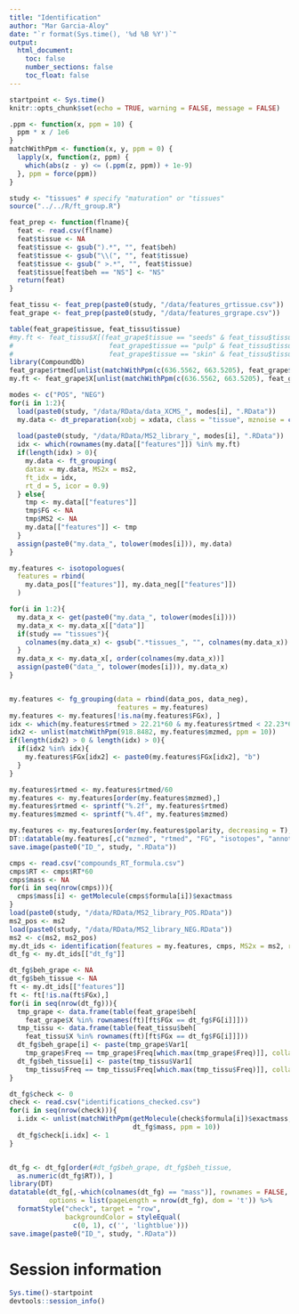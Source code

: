```yaml
---
title: "Identification"
author: "Mar Garcia-Aloy"
date: "`r format(Sys.time(), '%d %B %Y')`"
output: 
  html_document:
    toc: false
    number_sections: false
    toc_float: false
---
```


```r
startpoint <- Sys.time()
knitr::opts_chunk$set(echo = TRUE, warning = FALSE, message = FALSE)
```

```r
.ppm <- function(x, ppm = 10) {
  ppm * x / 1e6
}
matchWithPpm <- function(x, y, ppm = 0) {
  lapply(x, function(z, ppm) {
    which(abs(z - y) <= (.ppm(z, ppm)) + 1e-9)
  }, ppm = force(ppm))
}

study <- "tissues" # specify "maturation" or "tissues"
source("../../R/ft_group.R")

feat_prep <- function(flname){
  feat <- read.csv(flname)
  feat$tissue <- NA
  feat$tissue <- gsub(").*", "", feat$beh)
  feat$tissue <- gsub("\\(", "", feat$tissue)
  feat$tissue <- gsub(" >.*", "", feat$tissue)
  feat$tissue[feat$beh == "NS"] <- "NS"
  return(feat)
}

feat_tissu <- feat_prep(paste0(study, "/data/features_grtissue.csv"))
feat_grape <- feat_prep(paste0(study, "/data/features_grgrape.csv"))

table(feat_grape$tissue, feat_tissu$tissue)
#my.ft <- feat_tissu$X[(feat_grape$tissue == "seeds" & feat_tissu$tissue == "seeds") |
#                        feat_grape$tissue == "pulp" & feat_tissu$tissue == "pulp" |
#                        feat_grape$tissue == "skin" & feat_tissu$tissue == "skin"]
library(CompoundDb)
feat_grape$rtmed[unlist(matchWithPpm(c(636.5562, 663.5205), feat_grape$mzmed, ppm = 5))]/60
my.ft <- feat_grape$X[unlist(matchWithPpm(c(636.5562, 663.5205), feat_grape$mzmed, ppm = 5))][2]

modes <- c("POS", "NEG")
for(i in 1:2){
  load(paste0(study, "/data/RData/data_XCMS_", modes[i], ".RData"))
  my.data <- dt_preparation(xobj = xdata, class = "tissue", mznoise = c())
  
  load(paste0(study, "/data/RData/MS2_library_", modes[i], ".RData"))
  idx <- which(rownames(my.data[["features"]]) %in% my.ft)
  if(length(idx) > 0){
    my.data <- ft_grouping(
    datax = my.data, MS2x = ms2, 
    ft_idx = idx, 
    rt_d = 5, icor = 0.9)
  } else{
    tmp <- my.data[["features"]]
    tmp$FG <- NA
    tmp$MS2 <- NA
    my.data[["features"]] <- tmp
  }
  assign(paste0("my.data_", tolower(modes[i])), my.data)
}

my.features <- isotopologues(
  features = rbind(
    my.data_pos[["features"]], my.data_neg[["features"]])
  )

for(i in 1:2){
  my.data_x <- get(paste0("my.data_", tolower(modes[i])))
  my.data_x <- my.data_x[["data"]]
  if(study == "tissues"){
    colnames(my.data_x) <- gsub(".*tissues_", "", colnames(my.data_x))
  }
  my.data_x <- my.data_x[, order(colnames(my.data_x))]
  assign(paste0("data_", tolower(modes[i])), my.data_x)
}


my.features <- fg_grouping(data = rbind(data_pos, data_neg), 
                           features = my.features)
my.features <- my.features[!is.na(my.features$FGx), ]
idx <- which(my.features$rtmed > 22.21*60 & my.features$rtmed < 22.23*60)
idx2 <- unlist(matchWithPpm(918.8482, my.features$mzmed, ppm = 10))
if(length(idx2) > 0 & length(idx) > 0){
  if(idx2 %in% idx){
    my.features$FGx[idx2] <- paste0(my.features$FGx[idx2], "b")
  }
}
```

```r
my.features$rtmed <- my.features$rtmed/60
my.features <- my.features[order(my.features$mzmed),]
my.features$rtmed <- sprintf("%.2f", my.features$rtmed)
my.features$mzmed <- sprintf("%.4f", my.features$mzmed)

my.features <- my.features[order(my.features$polarity, decreasing = T),]
DT::datatable(my.features[,c("mzmed", "rtmed", "FG", "isotopes", "annotation", "MS2")])
save.image(paste0("ID_", study, ".RData"))
```


```r
cmps <- read.csv("compounds_RT_formula.csv")
cmps$RT <- cmps$RT*60
cmps$mass <- NA
for(i in seq(nrow(cmps))){
  cmps$mass[i] <- getMolecule(cmps$formula[i])$exactmass
}
load(paste0(study, "/data/RData/MS2_library_POS.RData"))
ms2_pos <- ms2
load(paste0(study, "/data/RData/MS2_library_NEG.RData"))
ms2 <- c(ms2, ms2_pos)
my.dt_ids <- identification(features = my.features, cmps, MS2x = ms2, rt_d = 120)
dt_fg <- my.dt_ids[["dt_fg"]]

dt_fg$beh_grape <- NA
dt_fg$beh_tissue <- NA
ft <- my.dt_ids[["features"]]
ft <- ft[!is.na(ft$FGx),]
for(i in seq(nrow(dt_fg))){
  tmp_grape <- data.frame(table(feat_grape$beh[
    feat_grape$X %in% rownames(ft)[ft$FGx == dt_fg$FG[i]]]))
  tmp_tissu <- data.frame(table(feat_tissu$beh[
    feat_tissu$X %in% rownames(ft)[ft$FGx == dt_fg$FG[i]]]))
  dt_fg$beh_grape[i] <- paste(tmp_grape$Var1[
    tmp_grape$Freq == tmp_grape$Freq[which.max(tmp_grape$Freq)]], collapse = "; ")
  dt_fg$beh_tissue[i] <- paste(tmp_tissu$Var1[
    tmp_tissu$Freq == tmp_tissu$Freq[which.max(tmp_tissu$Freq)]], collapse = "; ")
}

dt_fg$check <- 0
check <- read.csv("identifications_checked.csv")
for(i in seq(nrow(check))){
  i.idx <- unlist(matchWithPpm(getMolecule(check$formula[i])$exactmass, 
                               dt_fg$mass, ppm = 10))
  dt_fg$check[i.idx] <- 1
}


dt_fg <- dt_fg[order(#dt_fg$beh_grape, dt_fg$beh_tissue, 
  as.numeric(dt_fg$RT)), ]
library(DT)
datatable(dt_fg[,-which(colnames(dt_fg) == "mass")], rownames = FALSE, 
          options = list(pageLength = nrow(dt_fg), dom = 't')) %>% 
  formatStyle("check", target = "row", 
              backgroundColor = styleEqual(
                c(0, 1), c('', 'lightblue')))
save.image(paste0("ID_", study, ".RData"))
```


# Session information

```r
Sys.time()-startpoint
devtools::session_info()
```
